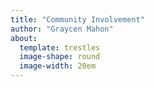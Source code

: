```yaml
---
title: "Community Involvement"
author: "Graycen Mahon"
about:
  template: trestles
  image-shape: round
  image-width: 20em
---
```


